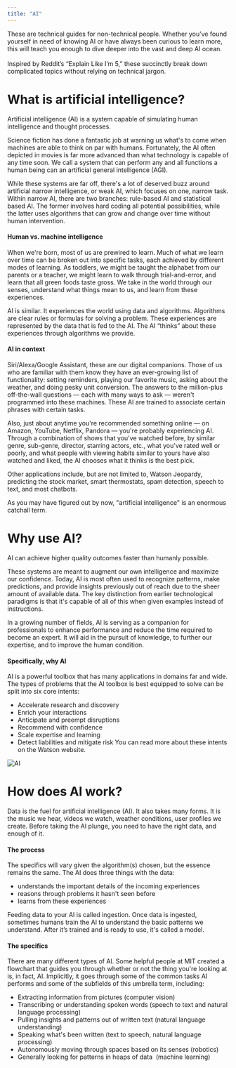 ```yaml
---
title: "AI"
---
```



<PageDescription>
  These are technical guides for non-technical people. Whether you’ve found yourself in need of knowing AI or have always been curious to learn more, this will teach you enough to dive deeper into the vast and deep AI ocean.
  <br/><br/>
  Inspired by Reddit’s “Explain Like I’m 5,” these succinctly break down complicated topics without relying on technical jargon.
</PageDescription>

# What is artificial intelligence?

Artificial intelligence (AI) is a system capable of simulating human intelligence and thought processes.

Science fiction has done a fantastic job at warning us what's to come when machines are able to think on par with humans. Fortunately, the AI often depicted in movies is far more advanced than what technology is capable of any time soon. We call a system that can perform any and all functions a human being can an artificial general intelligence (AGI). 

While these systems are far off, there's a lot of deserved buzz around artificial narrow intelligence, or weak AI, which focuses on one, narrow task. Within narrow AI, there are two branches: rule-based AI and statistical based AI. The former involves hard coding all potential possibilities, while the latter uses algorithms that can grow and change over time without human intervention.

#### Human vs. machine intelligence

When we're born, most of us are prewired to learn. Much of what we learn over time can be broken out into specific tasks, each achieved by different modes of learning. As toddlers, we might be taught the alphabet from our parents or a teacher, we might learn to walk through trial-and-error, and learn that all green foods taste gross. We take in the world through our senses, understand what things mean to us, and learn from these experiences.

AI is similar. It experiences the world using data and algorithms. Algorithms are clear rules or formulas for solving a problem. These experiences are represented by the data that is fed to the AI. The AI “thinks” about these experiences through algorithms we provide. 

#### AI in context

Siri/Alexa/Google Assistant, these are our digital companions. Those of us who are familiar with them know they have an ever-growing list of functionality: setting reminders, playing our favorite music, asking about the weather, and doing pesky unit conversion. The answers to the million-plus off-the-wall questions — each with many ways to ask — weren't programmed into these machines. These AI are trained to associate certain phrases with certain tasks. 

Also, just about anytime you're recommended something online — on Amazon, YouTube, Netflix, Pandora — you're probably experiencing AI. Through a combination of shows that you've watched before, by similar genre, sub-genre, director, starring actors, etc., what you've rated well or poorly, and what people with viewing habits similar to yours have also watched and liked, the AI chooses what it thinks is the best pick.

Other applications include, but are not limited to, Watson Jeopardy, predicting the stock market, smart thermostats, spam detection, speech to text, and most chatbots.

As you may have figured out by now, "artificial intelligence" is an enormous catchall term. 


# Why use AI?

AI can achieve higher quality outcomes faster than humanly possible. 

These systems are meant to augment our own intelligence and maximize our confidence. Today, AI is most often used to recognize patterns, make predictions, and provide insights previously out of reach due to the sheer amount of available data. The key distinction from earlier technological paradigms is that it's capable of all of this when given examples instead of instructions. 

In a growing number of fields, AI is serving as a companion for professionals to enhance performance and reduce the time required to become an expert. It will aid in the pursuit of knowledge, to further our expertise, and to improve the human condition. 

#### Specifically, why AI
AI is a powerful toolbox that has many applications in domains far and wide. The types of problems that the AI toolbox is best equipped to solve can be split into six core intents:
 - Accelerate research and discovery
 - Enrich your interactions
 - Anticipate and preempt disruptions
 - Recommend with confidence
 - Scale expertise and learning
 - Detect liabilities and mitigate risk
You can read more about these intents on the Watson website.

![AI](../../images/basics/ai/Image_1.png)

# How does AI work?
Data is the fuel for artificial intelligence (AI). It also takes many forms. It is the music we hear, videos we watch, weather conditions, user profiles we create. Before taking the AI plunge, you need to have the right data, and enough of it.

#### The process
The specifics will vary given the algorithm(s) chosen, but the essence remains the same. The AI does three things with the data:

 - understands the important details of the incoming experiences
 - reasons through problems it hasn't seen before
 - learns from these experiences

Feeding data to your AI is called ingestion. Once data is ingested, sometimes humans train the AI to understand the basic patterns we understand. After it’s trained and is ready to use, it's called a model. 

#### The specifics
There are many different types of AI. Some helpful people at MIT created a flowchart that guides you through whether or not the thing you're looking at is, in fact, AI. Implicitly, it goes through some of the common tasks AI performs and some of the subfields of this umbrella term, including:

 - Extracting information from pictures (computer vision)
 - Transcribing or understanding spoken words (speech to text and natural language processing)
 - Pulling insights and patterns out of written text (natural language understanding)
 - Speaking what's been written (text to speech, natural language processing)
 - Autonomously moving through spaces based on its senses (robotics)
 - Generally looking for patterns in heaps of data  (machine learning)
